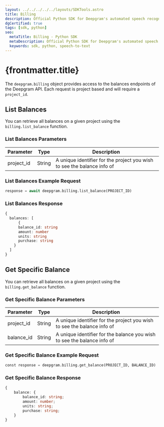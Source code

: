 ```yaml
---
layout: ../../../../../layouts/SDKTools.astro
title: Billing
description: Official Python SDK for Deepgram's automated speech recognition APIs.
dgCertified: true
tags: [sdk, python]
seo:
  metaTitle: Billing - Python SDK
  metaDescription: Official Python SDK for Deepgram's automated speech recognition APIs.
  keywords: sdk, python, speech-to-text
---
```


# {frontmatter.title}

The `deepgram.billing` object provides access to the balances endpoints of the
Deepgram API. Each request is project based and will require a `project_id`.

## List Balances

You can retrieve all balances on a given project using the `billing.list_balance` function.

### List Balances Parameters

| Parameter  | Type   | Description                                                             |
| ---------- | ------ | ----------------------------------------------------------------------- |
| project_id | String | A unique identifier for the project you wish to see the balance info of |

### List Balances Example Request

```python
response = await deepgram.billing.list_balance(PROJECT_ID)
```

### List Balances Response

```ts
{
  balances: [
      {
      balance_id: string
      amount: number
      units: string
      purchase: string
    }
  ]
}
```

## Get Specific Balance

You can retrieve all balances on a given project using the `billing.get_balance` function.

### Get Specific Balance Parameters

| Parameter  | Type   | Description                                                             |
| ---------- | ------ | ----------------------------------------------------------------------- |
| project_id | String | A unique identifier for the project you wish to see the balance info of |
| balance_id | String | A unique identifier for the balance you wish to see the balance info of |

### Get Specific Balance Example Request

```python
const response = deepgram.billing.get_balance(PROJECT_ID, BALANCE_ID)
```

### Get Specific Balance Response

```ts
{
	balance: {
		balance_id: string;
		amount: number;
		units: string;
		purchase: string;
	}
}
```
